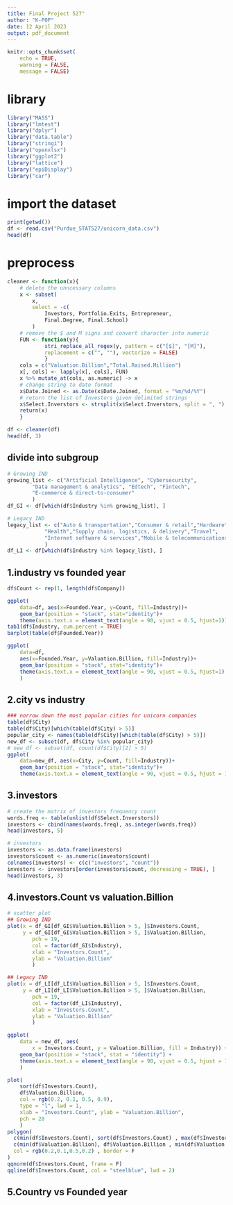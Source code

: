 ```yaml
---
title: Final Project 527"
author: "K-POP"
date: 12 April 2023
output: pdf_document
---
```

```r
knitr::opts_chunk$set(
    echo = TRUE,
    warning = FALSE,
    message = FALSE)
```

# library
```r
library("MASS")
library("lmtest")
library("dplyr")
library("data.table")
library("stringi")
library("openxlsx")
library("ggplot2")
library("lattice")
library("epiDisplay")
library("car")
```

# import the dataset
```r
print(getwd())
df <- read.csv("Purdue_STAT527/unicorn_data.csv")
head(df)
```

# preprocess
```r
cleaner <- function(x){
    # delete the unncessary columns
    x <- subset(
        x,
        select = -c(
            Investors, Portfolio.Exits, Entrepreneur,
            Final.Degree, Final.School)
        )
    # remove the $ and M signs and convert character into numeric
    FUN <- function(y){
            stri_replace_all_regex(y, pattern = c("[$]", "[M]"),
            replacement = c("", ""), vectorize = FALSE)
            }
    cols = c("Valuation.Billion","Total.Raised.Million")
    x[, cols] <- lapply(x[, cols], FUN)
    x %>% mutate_at(cols, as.numeric) -> x
    # change string to date format
    x$Date.Joined <- as.Date(x$Date.Joined, format = "%m/%d/%Y")
    # return the list of Investors given delimited strings
    x$Select.Inverstors <- strsplit(x$Select.Inverstors, split = ", ")
    return(x)
    }

df <- cleaner(df)
head(df, 3)
```

## divide into subgroup
```r
# Growing IND
growing_list <- c("Artificial Intelligence", "Cybersecurity",
        "Data management & analytics", "Edtech", "Fintech",
        "E-commerce & direct-to-consumer"
        )
df_GI <- df[which(df$Industry %in% growing_list), ]

# Legacy IND
legacy_list <- c("Auto & transportation","Consumer & retail","Hardware",
            "Health","Supply chain, logistics, & delivery","Travel",
            "Internet software & services","Mobile & telecommunications"
            )
df_LI <- df[which(df$Industry %in% legacy_list), ]
```

## 1.industry vs founded year
```r
df$Count <- rep(1, length(df$Company))

ggplot(
    data=df, aes(x=Founded.Year, y=Count, fill=Industry))+
    geom_bar(position = "stack", stat="identity")+
    theme(axis.text.x = element_text(angle = 90, vjust = 0.5, hjust=1))
tab1(df$Industry, cum.percent = TRUE)
barplot(table(df$Founded.Year))

ggplot(
    data=df,
    aes(x=Founded.Year, y=Valuation.Billion, fill=Industry))+
    geom_bar(position = "stack", stat="identity")+
    theme(axis.text.x = element_text(angle = 90, vjust = 0.5, hjust=1)
    )
```

## 2.city vs industry
```r
### norrow down the most popular cities for unicorn companies
table(df$City)
table(df$City)[which(table(df$City) > 5)]
popular_city <- names(table(df$City)[which(table(df$City) > 5)])
new_df <- subset(df, df$City %in% popular_city)
# new_df <- subset(df, count(df$City)[2] > 5)
ggplot(
    data=new_df, aes(x=City, y=Count, fill=Industry))+
    geom_bar(position = "stack", stat="identity")+
    theme(axis.text.x = element_text(angle = 90, vjust = 0.5, hjust = 1))
```

## 3.investors
```r
# create the matrix of investors frequency count
words.freq <- table(unlist(df$Select.Inverstors))
investors <- cbind(names(words.freq), as.integer(words.freq))
head(investors, 5)

# investors
investors <- as.data.frame(investors)
investors$count <- as.numeric(investors$count)
colnames(investors) <- c(c("investors", "count"))
investors <- investors[order(investors$count, decreasing = TRUE), ]
head(investors, 3)
```

## 4.investors.Count vs valuation.Billion
```r
# scatter plot
## Growing IND
plot(x = df_GI[df_GI$Valuation.Billion > 5, ]$Investors.Count,
     y = df_GI[df_GI$Valuation.Billion > 5, ]$Valuation.Billion,
        pch = 19,
        col = factor(df_GI$Industry),
        xlab = "Investors.Count",
        ylab = "Valuation.Billion"
        )

## Legacy IND
plot(x = df_LI[df_LI$Valuation.Billion > 5, ]$Investors.Count,
     y = df_LI[df_LI$Valuation.Billion > 5, ]$Valuation.Billion,
        pch = 19,
        col = factor(df_LI$Industry),
        xlab = "Investors.Count",
        ylab = "Valuation.Billion"
        )

ggplot(
    data = new_df, aes(
        x = Investors.Count, y = Valuation.Billion, fill = Industry)) +
    geom_bar(position = "stack", stat = "identity") +
    theme(axis.text.x = element_text(angle = 90, vjust = 0.5, hjust = 1)
    )

plot(
    sort(df$Investors.Count),
    df$Valuation.Billion,
    col = rgb(0.2, 0.1, 0.5, 0.9),
    type = "l", lwd = 1,
    xlab = "Investors.Count", ylab = "Valuation.Billion",
    pch = 20
    )
polygon( 
  c(min(df$Investors.Count), sort(df$Investors.Count) , max(df$Investors.Count)), 
  c(min(df$Valuation.Billion), df$Valuation.Billion , min(df$Valuation.Billion)), 
  col = rgb(0.2,0.1,0.5,0.2) , border = F
)
qqnorm(df$Investors.Count, frame = F)
qqline(df$Investors.Count, col = "steelblue", lwd = 2)
```

## 5.Country vs Founded year
```r

```